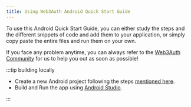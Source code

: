 ```yaml
---
title: Using Web3Auth Android Quick Start Guide
---
```


To use this Android Quick Start Guide, you can either study the steps and the different snippets of code and add them to your application, or simply
copy paste the entire files and run them on your own.

If you face any problem anytime, you can always refer to the [Web3Auth Community](https://web3auth.io/community/) for us to help you out as soon as
possible!

:::tip building locally

- Create a new Android project following the steps [mentioned here](https://developer.android.com/studio/projects/create-project).
- Build and Run the app using [Android Studio](https://developer.android.com/studio/run).

:::
